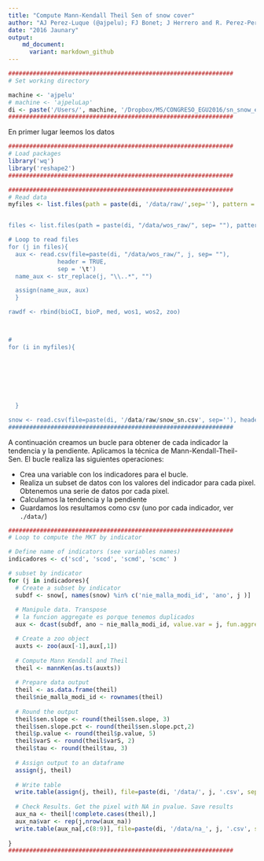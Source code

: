 ```yaml
---
title: "Compute Mann-Kendall Theil Sen of snow cover"
author: "AJ Perez-Luque (@ajpelu); FJ Bonet; J Herrero and R. Perez-Perez"
date: "2016 Jaunary"
output:  
    md_document:
      variant: markdown_github
---
```


```r
################################################################
# Set working directory 

machine <- 'ajpelu'
# machine <- 'ajpeluLap'
di <- paste('/Users/', machine, '/Dropbox/MS/CONGRESO_EGU2016/sn_snow_egu_2016', sep='')
################################################################
```

En primer lugar leemos los datos
```r
################################################################
# Load packages 
library('wq')
library('reshape2')
################################################################

################################################################
# Read data
myfiles <- list.files(path = paste(di, '/data/raw/',sep=''), pattern = '\\)


files <- list.files(path = paste(di, "/data/wos_raw/", sep= ""), pattern= "\\.txt$")

# Loop to read files 
for (j in files){ 
  aux <- read.csv(file=paste(di, "/data/wos_raw/", j, sep= ""),
              header = TRUE,
              sep = '\t')
  name_aux <- str_replace(j, "\\..*", "") 

  assign(name_aux, aux)
  }

rawdf <- rbind(bioCI, bioP, med, wos1, wos2, zoo)



# 
for (i in myfiles){ 
  
  
  
  
  
  
  
  }

snow <- read.csv(file=paste(di, '/data/raw/snow_sn.csv', sep=''), header=T, sep=';')
################################################################
```

A continuación creamos un bucle para obtener de cada indicador la tendencia y la pendiente. Aplicamos la técnica de Mann-Kendall-Theil-Sen. El bucle realiza las siguientes operaciones: 

* Crea una variable con los indicadores para el bucle. 
* Realiza un subset de datos con los valores del indicador para cada pixel. Obtenemos una serie de datos por cada pixel. 
* Calculamos la tendencia y la pendiente
* Guardamos los resultamos como csv (uno por cada indicador, ver `./data/`)

```r
################################################################
# Loop to compute the MKT by indicator

# Define name of indicators (see variables names)
indicadores <- c('scd', 'scod', 'scmd', 'scmc' )

# subset by indicator
for (j in indicadores){ 
  # Create a subset by indicator
  subdf <- snow[, names(snow) %in% c('nie_malla_modi_id', 'ano', j )]
  
  # Manipule data. Transpose 
  # la funcion aggregate es porque tenemos duplicados 
  aux <- dcast(subdf, ano ~ nie_malla_modi_id, value.var = j, fun.aggregate = mean) 

  # Create a zoo object 
  auxts <- zoo(aux[-1],aux[,1])
  
  # Compute Mann Kendall and Theil 
  theil <- mannKen(as.ts(auxts))
  
  # Prepare data output
  theil <- as.data.frame(theil)
  theil$nie_malla_modi_id <- rownames(theil)
  
  # Round the output
  theil$sen.slope <- round(theil$sen.slope, 3)
  theil$sen.slope.pct <- round(theil$sen.slope.pct,2)
  theil$p.value <- round(theil$p.value, 5)
  theil$varS <- round(theil$varS, 2)
  theil$tau <- round(theil$tau, 3)
  
  # Assign output to an dataframe
  assign(j, theil)
  
  # Write table 
  write.table(assign(j, theil), file=paste(di, '/data/', j, '.csv', sep=''), row.names=FALSE, sep=',')
  
  # Check Results. Get the pixel with NA in pvalue. Save results
  aux_na <- theil[!complete.cases(theil),]
  aux_na$var <- rep(j,nrow(aux_na))
  write.table(aux_na[,c(8:9)], file=paste(di, '/data/na_', j, '.csv', sep=''), row.names=FALSE, sep=',')
    
} 
################################################################
```
